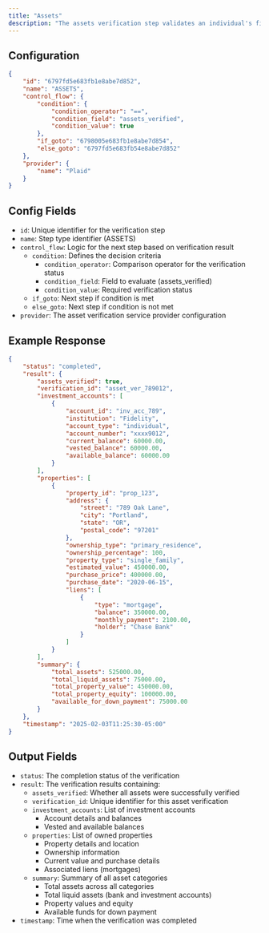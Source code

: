 ```yaml
---
title: "Assets"
description: "The assets verification step validates an individual's financial assets and property ownership to determine net worth and verify down payment sources."
---
```


## Configuration

```json
{
    "id": "6797fd5e683fb1e8abe7d852",
    "name": "ASSETS",
    "control_flow": {
        "condition": {
            "condition_operator": "==",
            "condition_field": "assets_verified",
            "condition_value": true
        },
        "if_goto": "6798005e683fb1e8abe7d854",
        "else_goto": "6797fd5e683fb54e8abe7d852"
    },
    "provider": {
        "name": "Plaid"
    }
}
```

## Config Fields

- `id`: Unique identifier for the verification step
- `name`: Step type identifier (ASSETS)
- `control_flow`: Logic for the next step based on verification result
  - `condition`: Defines the decision criteria
    - `condition_operator`: Comparison operator for the verification status
    - `condition_field`: Field to evaluate (assets_verified)
    - `condition_value`: Required verification status
  - `if_goto`: Next step if condition is met
  - `else_goto`: Next step if condition is not met
- `provider`: The asset verification service provider configuration

## Example Response

```json
{
    "status": "completed",
    "result": {
        "assets_verified": true,
        "verification_id": "asset_ver_789012",
        "investment_accounts": [
            {
                "account_id": "inv_acc_789",
                "institution": "Fidelity",
                "account_type": "individual",
                "account_number": "xxxx9012",
                "current_balance": 60000.00,
                "vested_balance": 60000.00,
                "available_balance": 60000.00
            }
        ],
        "properties": [
            {
                "property_id": "prop_123",
                "address": {
                    "street": "789 Oak Lane",
                    "city": "Portland",
                    "state": "OR",
                    "postal_code": "97201"
                },
                "ownership_type": "primary_residence",
                "ownership_percentage": 100,
                "property_type": "single_family",
                "estimated_value": 450000.00,
                "purchase_price": 400000.00,
                "purchase_date": "2020-06-15",
                "liens": [
                    {
                        "type": "mortgage",
                        "balance": 350000.00,
                        "monthly_payment": 2100.00,
                        "holder": "Chase Bank"
                    }
                ]
            }
        ],
        "summary": {
            "total_assets": 525000.00,
            "total_liquid_assets": 75000.00,
            "total_property_value": 450000.00,
            "total_property_equity": 100000.00,
            "available_for_down_payment": 75000.00
        }
    },
    "timestamp": "2025-02-03T11:25:30-05:00"
}
```

## Output Fields

- `status`: The completion status of the verification
- `result`: The verification results containing:
  - `assets_verified`: Whether all assets were successfully verified
  - `verification_id`: Unique identifier for this asset verification
  - `investment_accounts`: List of investment accounts
    - Account details and balances
    - Vested and available balances
  - `properties`: List of owned properties
    - Property details and location
    - Ownership information
    - Current value and purchase details
    - Associated liens (mortgages)
  - `summary`: Summary of all asset categories
    - Total assets across all categories
    - Total liquid assets (bank and investment accounts)
    - Property values and equity
    - Available funds for down payment
- `timestamp`: Time when the verification was completed
